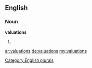 ==English==

===Noun===
'''valuations'''

# {{plural of|[[valuation]]}}

[[Category:English plurals]]

[[ar:valuations]]
[[de:valuations]]
[[my:valuations]]